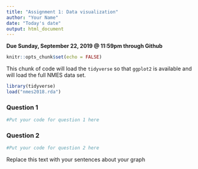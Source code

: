 ```yaml
---
title: "Assignment 1: Data visualization"
author: "Your Name"
date: "Today's date"
output: html_document
---
```


**Due Sunday, September 22, 2019 @ 11:59pm through Github**

```r
knitr::opts_chunk$set(echo = FALSE)
```

This chunk of code will load the `tidyverse` so that `ggplot2` is available and will load the full NMES data set.
```r
library(tidyverse)
load("nmes2018.rda")
```

### Question 1
```r
#Put your code for question 1 here

```


### Question 2
```r
#Put your code for question 2 here

```

Replace this text with your sentences about your graph